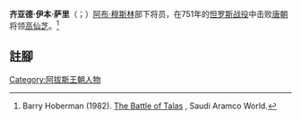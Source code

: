   
'''齐亚德·伊本·萨里'''（{{lang-ar|زياد ابن صالح}}；{{bd|？||751年||catIdx=A}}）[[阿布·穆斯林|阿布·穆斯林]]部下将员，在751年的[[怛罗斯战役|怛罗斯战役]]中击败[[唐朝|唐朝]]将领[[高仙芝|高仙芝]]。<ref>Barry Hoberman (1982). [http://www.saudiaramcoworld.com/issue/198205/the.battle.of.talas.htm The Battle of Talas] {{Wayback|url=http://www.saudiaramcoworld.com/issue/198205/the.battle.of.talas.htm |date=20060714203537 }}, Saudi Aramco World.</ref>

== 註腳 ==
<div class="references-2column">
<references/>
</div>
[[Category:阿拔斯王朝人物|Category:阿拔斯王朝人物]]